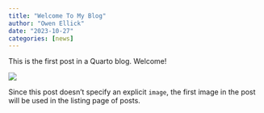 ```yaml
---
title: "Welcome To My Blog"
author: "Owen Ellick"
date: "2023-10-27"
categories: [news]
---
```


This is the first post in a Quarto blog. Welcome!

![](thumbnail.jpg)

Since this post doesn't specify an explicit `image`, the first image in the post will be used in the listing page of posts.

